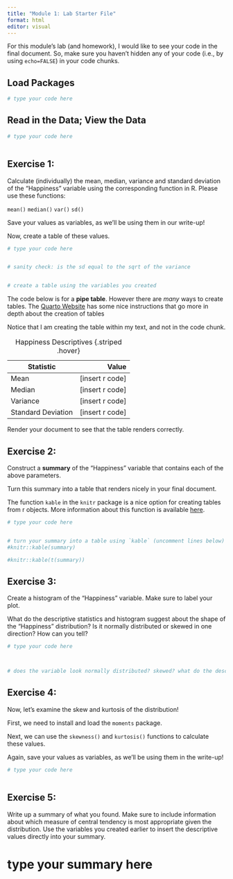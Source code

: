 ```yaml
---
title: "Module 1: Lab Starter File"
format: html
editor: visual
---
```


For this module's lab (and homework), I would like to see your code in the final document. So, make sure you haven't hidden any of your code (i.e., by using `echo=FALSE`) in your code chunks.

## Load Packages

```r

# type your code here


```

## Read in the Data; View the Data

```r

# type your code here



```

## Exercise 1:

Calculate (individually) the mean, median, variance and standard deviation of the "Happiness" variable using the corresponding function in R. Please use these functions:

`mean()` `median()` `var()` `sd()`

Save your values as variables, as we'll be using them in our write-up!

Now, create a table of these values.

```r

# type your code here


# sanity check: is the sd equal to the sqrt of the variance


# create a table using the variables you created

```

The code below is for a **pipe table**. However there are *many* ways to create tables. The [Quarto Website](https://quarto.org/docs/authoring/tables.html) has some nice instructions that go more in depth about the creation of tables

Notice that I am creating the table within my text, and not in the code chunk.

| Statistic          |             Value |
|--------------------|------------------:|
| Mean               | \[insert r code\] |
| Median             | \[insert r code\] |
| Variance           | \[insert r code\] |
| Standard Deviation | \[insert r code\] |

: Happiness Descriptives {.striped .hover}

Render your document to see that the table renders correctly.

## Exercise 2:

Construct a **summary** of the "Happiness" variable that contains each of the above parameters.

Turn this summary into a table that renders nicely in your final document.

The function `kable` in the `knitr` package is a nice option for creating tables from r objects. More information about this function is available [here](https://bookdown.org/yihui/rmarkdown-cookbook/kable.html).

```r

# type your code here


# turn your summary into a table using `kable` (uncomment lines below)
#knitr::kable(summary)

#knitr::kable(t(summary))

```

## Exercise 3:

Create a histogram of the "Happiness" variable. Make sure to label your plot.

What do the descriptive statistics and histogram suggest about the shape of the "Happiness" distribution? Is it normally distributed or skewed in one direction? How can you tell?

```r

# type your code here



# does the variable look normally distributed? skewed? what do the descriptives suggest?

```

## Exercise 4:

Now, let's examine the skew and kurtosis of the distribution!

First, we need to install and load the `moments` package.

Next, we can use the `skewness()` and `kurtosis()` functions to calculate these values.

Again, save your values as variables, as we'll be using them in the write-up!

```r

# type your code here



```

## Exercise 5:

Write up a summary of what you found. Make sure to include information about which measure of central tendency is most appropriate given the distribution. Use the variables you created earlier to insert the descriptive values directly into your summary.

# type your summary here
